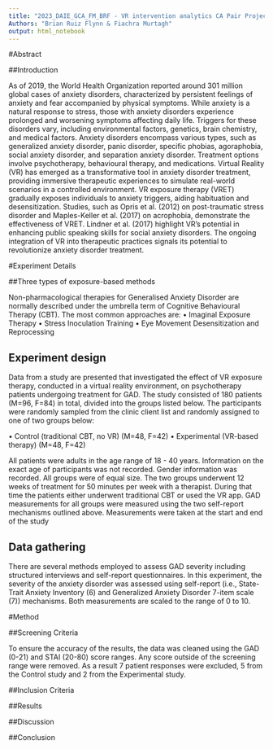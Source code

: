 ```yaml
---
title: "2023_DAIE_GCA_FM_BRF - VR intervention analytics CA Pair Project."
Authors: "Brian Ruiz Flynn & Fiachra Murtagh"
output: html_notebook
---
```

#Abstract


##Introduction

As of 2019, the World Health Organization reported around 301 million global cases of anxiety disorders, characterized by persistent feelings of anxiety and fear accompanied by physical symptoms. While anxiety is a natural response to stress, those with anxiety disorders experience prolonged and worsening symptoms affecting daily life. Triggers for these disorders vary, including environmental factors, genetics, brain chemistry, and medical factors.
Anxiety disorders encompass various types, such as generalized anxiety disorder, panic disorder, specific phobias, agoraphobia, social anxiety disorder, and separation anxiety disorder. Treatment options involve psychotherapy, behavioural therapy, and medications.
Virtual Reality (VR) has emerged as a transformative tool in anxiety disorder treatment, providing immersive therapeutic experiences to simulate real-world scenarios in a controlled environment. VR exposure therapy (VRET) gradually exposes individuals to anxiety triggers, aiding habituation and desensitization. Studies, such as Opris et al. (2012) on post-traumatic stress disorder and Maples-Keller et al. (2017) on acrophobia, demonstrate the effectiveness of VRET. Lindner et al. (2017) highlight VR's potential in enhancing public speaking skills for social anxiety disorders. The ongoing integration of VR into therapeutic practices signals its potential to revolutionize anxiety disorder treatment.

#Experiment Details

##Three types of exposure-based methods

Non-pharmacological therapies for Generalised Anxiety Disorder are normally described under the umbrella term of Cognitive Behavioural Therapy (CBT). The most common approaches are:
•	Imaginal Exposure Therapy
•	Stress Inoculation Training
•	Eye Movement Desensitization and Reprocessing

## Experiment design

Data from a study are presented that investigated the effect of VR exposure therapy, conducted in a virtual reality environment, on psychotherapy patients undergoing treatment for GAD.
The study consisted of 180 patients (M=96, F=84) in total, divided into the groups listed below. The participants were randomly sampled from the clinic client list and randomly assigned to one of two groups below:

•	Control (traditional CBT, no VR) (M=48, F=42)
•	Experimental (VR-based therapy) (M=48, F=42)

All patients were adults in the age range of 18 - 40 years. Information on the exact age of participants was not recorded. Gender information was recorded. All groups were of equal size. The two groups underwent 12 weeks of treatment for 50 minutes per week with a therapist. During that time the patients either underwent traditional CBT or used the VR app. GAD measurements for all groups were measured using the two self-report mechanisms outlined above. Measurements were taken at the start and end of the study


## Data gathering

There are several methods employed to assess GAD severity including structured interviews and self-report questionnaires. In this experiment, the severity of the anxiety disorder was assessed using self-report (i.e., State-Trait Anxiety Inventory (6) and Generalized Anxiety Disorder 7-item scale (7)) mechanisms. Both measurements are scaled to the range of 0 to 10.

#Method

##Screening Criteria

To ensure the accuracy of the results, the data was cleaned using the GAD (0-21) and STAI (20-80) score ranges. Any score outside of the screening range were removed. As a result  7 patient responses were excluded, 5 from the Control study and 2 from the Experimental study. 

##Inclusion Criteria

##Results

##Discussion

##Conclusion


